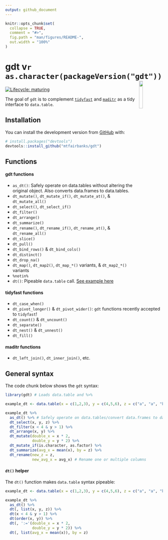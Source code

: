 ```yaml
---
output: github_document
---
```


<!-- README.md is generated from README.Rmd. Please edit that file -->

```r
knitr::opts_chunk$set(
  collapse = TRUE,
  comment = "#>",
  fig.path = "man/figures/README-",
  out.width = "100%"
)
```

# gdt v`r as.character(packageVersion("gdt"))`  <img src="man/figures/logo.png" align="right" width="15%" height="15%" />

<!-- badges: start -->
[![Lifecycle: maturing](https://img.shields.io/badge/lifecycle-maturing-blue.svg)](https://www.tidyverse.org/lifecycle/#maturing)
<!-- badges: end -->

The goal of `gdt` is to complement [`tidyfast`](https://github.com/TysonStanley/tidyfast) and [`maditr`](https://github.com/gdemin/maditr) as a tidy interface to `data.table`.

## Installation

You can install the development version from [GitHub](https://github.com/) with:

``` r
# install.packages("devtools")
devtools::install_github("mtfairbanks/gdt")
```

## Functions

#### gdt functions

* `as_dt()`: Safely operate on data.tables without altering the original object. Also converts data.frames to data.tables.
* `dt_mutate()`, `dt_mutate_if()`, `dt_mutate_at()`, & `dt_mutate_all()`
* `dt_select()`, `dt_select_if()`
* `dt_filter()`
* `dt_arrange()`
* `dt_summarize()`
* `dt_rename()`, `dt_rename_if()`, `dt_rename_at()`, & `dt_rename_all()`
* `dt_slice()`
* `dt_pull()`
* `dt_bind_rows()` & `dt_bind_cols()`
* `dt_distinct()`
* `dt_drop_na()`
* `dt_map()`, `dt_map2()`, `dt_map_*()` variants, & `dt_map2_*()` variants
* `%notin%`
* `dt()`: Pipeable `data.table` call. [See example here](https://github.com/mtfairbanks/gdt#dt-helper)

#### tidyfast functions
* `dt_case_when()`
* `dt_pivot_longer()` & `dt_pivot_wider()`: `gdt` functions recently accepted to `tidyfast`!
* `dt_count()` & `dt_uncount()`
* `dt_separate()`
* `dt_nest()` & `dt_unnest()`
* `dt_fill()`

#### maditr functions
* `dt_left_join()`, `dt_inner_join()`, etc.

## General syntax

The code chunk below shows the `gdt` syntax:

```r
library(gdt) # Loads data.table and %>%

example_dt <- data.table(x = c(1,2,3), y = c(4,5,6), z = c("a", "a", "b"))

example_dt %>%
  as_dt() %>% # Safely operate on data.tables/convert data.frames to data.tables
  dt_select(x, y, z) %>%
  dt_filter(x < 4 & y > 1) %>%
  dt_arrange(x, y) %>%
  dt_mutate(double_x = x * 2,
            double_y = y * 2) %>%
  dt_mutate_if(is.character, as.factor) %>%
  dt_summarize(avg_x = mean(x), by = z) %>%
  dt_rename(new_z = z,
            new_avg_x = avg_x) # Rename one or multiple columns
```

#### `dt()` helper

The `dt()` function makes `data.table` syntax pipeable:

```r
example_dt <- data.table(x = c(1,2,3), y = c(4,5,6), z = c("a", "a", "b"))

example_dt %>%
  as_dt() %>%
  dt(, list(x, y, z)) %>%
  dt(x < 4 & y > 1) %>%
  dt(order(x, y)) %>%
  dt(, ':='(double_x = x * 2,
            double_y = y * 2)) %>%
  dt(, list(avg_x = mean(x)), by = z)
```
